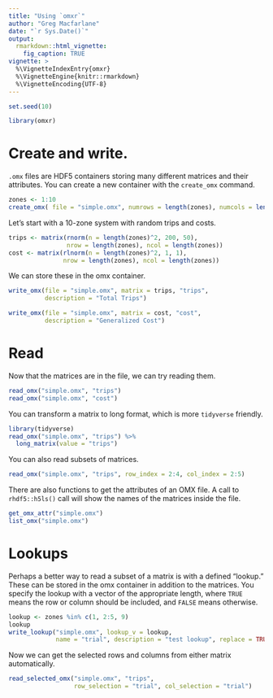 ```yaml
---
title: "Using `omxr`"
author: "Greg Macfarlane"
date: "`r Sys.Date()`"
output: 
  rmarkdown::html_vignette:
    fig_caption: TRUE
vignette: >
  %\VignetteIndexEntry{omxr}
  %\VignetteEngine{knitr::rmarkdown}
  %\VignetteEncoding{UTF-8}
---
```

```r
set.seed(10)
```



```r
library(omxr)
```


# Create and write.

`.omx` files are HDF5 containers storing many different matrices and their
attributes. You can create a new container with the `create_omx` command.

```r
zones <- 1:10
create_omx( file = "simple.omx", numrows = length(zones), numcols = length(zones))
```

Let's start with a 10-zone system with random trips and costs.

```r
trips <- matrix(rnorm(n = length(zones)^2, 200, 50),  
                nrow = length(zones), ncol = length(zones))
cost <- matrix(rlnorm(n = length(zones)^2, 1, 1),
               nrow = length(zones), ncol = length(zones))
```

We can store these in the omx container.

```r
write_omx(file = "simple.omx", matrix = trips, "trips", 
          description = "Total Trips")

write_omx(file = "simple.omx", matrix = cost, "cost", 
          description = "Generalized Cost")
```


# Read

Now that the matrices are in the file, we can try reading them.

```r
read_omx("simple.omx", "trips")
read_omx("simple.omx", "cost")
```

You can transform a matrix to long format, which is more `tidyverse`
friendly.

```r
library(tidyverse)
read_omx("simple.omx", "trips") %>%
  long_matrix(value = "trips")
```

You can also read subsets of matrices.

```r
read_omx("simple.omx", "trips", row_index = 2:4, col_index = 2:5)
```

There are also functions to get the attributes of an OMX file. A call to
`rhdf5::h5ls()` call will show the names of the matrices inside the file.

```r
get_omx_attr("simple.omx")
list_omx("simple.omx")
```


# Lookups

Perhaps a better way to read a subset of a matrix is with a defined "lookup." 
These can be stored in the omx container in addition to the matrices. You specify
the lookup with a vector of the appropriate length, where `TRUE` means the 
row or column should be included, and `FALSE` means otherwise.

```r
lookup <- zones %in% c(1, 2:5, 9)
lookup
write_lookup("simple.omx", lookup_v = lookup, 
             name = "trial", description = "test lookup", replace = TRUE)
```

Now we can get the selected rows and columns from either matrix automatically.

```r
read_selected_omx("simple.omx", "trips", 
                  row_selection = "trial", col_selection = "trial")
```


